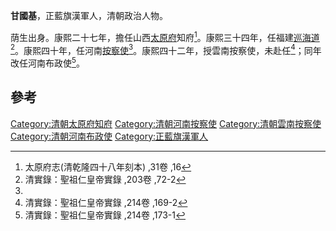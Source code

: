 '''甘國基'''，正藍旗漢軍人，清朝政治人物。

荫生出身。康熙二十七年，擔任山西[[太原府|太原府]]知府<ref>太原府志(清乾隆四十八年刻本) ,31卷 ,16</ref>。康熙三十四年，任福建[[巡海道|巡海道]]<ref name="#1">清實錄：聖祖仁皇帝實錄 ,203卷 ,72-2</ref>。康熙四十年，任河南[[按察使|按察使]]<ref name="#1"/>。康熙四十二年，授雲南按察使，未赴任<ref>清實錄：聖祖仁皇帝實錄 ,214卷 ,169-2</ref>；同年改任河南布政使<ref>清實錄：聖祖仁皇帝實錄 ,214卷 ,173-1</ref>。

==參考==
{{reflist}}
{{清朝人物小作品}}
{{DEFAULTSORT:Gan甘}}
[[Category:清朝太原府知府|Category:清朝太原府知府]]
[[Category:清朝河南按察使|Category:清朝河南按察使]]
[[Category:清朝雲南按察使|Category:清朝雲南按察使]]
[[Category:清朝河南布政使|Category:清朝河南布政使]]
[[Category:正藍旗漢軍人|Category:正藍旗漢軍人]]